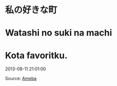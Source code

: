 # 私の好きな町
# Watashi no suki na machi
# Kota favoritku.

2013-08-11 21:01:00

Source: [Ameba](https://ameblo.jp/arihara6/amemberentry-11590896236.html)